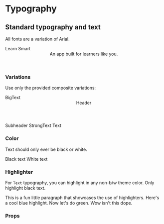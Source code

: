 
<Meta title="Typography" component={Typography} />

# Typography
## Standard typography and text

All fonts are a variation of Arial.

<Preview withToolbar>
  <Story name="standard">
  <div>
     <BigText>Learn Smart</BigText>
     <Header>An app built for learners like you.</Header>
  </div>
  </Story>
</Preview>


### Variations
Use only the provided composite variations:
<Preview withToolbar>
    <Story name="variations">
        <div>
            <BigText>BigText</BigText>
            <Header>Header</Header>
            <Subheader>Subheader</Subheader>
            <StrongText>StrongText</StrongText>
            <Text>Text</Text>
        </div>
    </Story>
</Preview>


### Color
Text should only ever be black or white.
<Preview withToolbar>
    <Story name="colors">
        <div>
            <Text>Black text</Text>
            <Text white>
                <Highlighter highlight="black">
                    White text
                </Highlighter>
            </Text>
        </div>
    </Story>
</Preview>


### Highlighter
For `Text` typography, you can highlight in any non-b/w theme color. Only highlight black text.
<Preview withToolbar>
    <Story name="highlights">
        <div>
         <Text>
            This is a fun little paragraph that showcases the use of
            highlighters. Here's a cool <Highlighter highlight="blue">blue highlight</Highlighter>. 
            Now let's do <Highlighter highlight="green">green. 
            Wow isn't this dope.</Highlighter>
         </Text>
        </div>
    </Story>
</Preview>

### Props
<Props of={Typography} />
